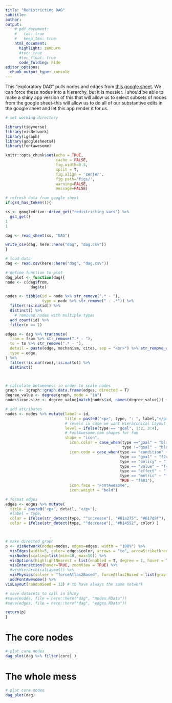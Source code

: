 ```yaml
---
title: "Redistricting DAG"
subtitle: 
author:
output:
    # pdf_document:
    #   toc: true
    #   keep_tex: true
    html_document:
      highlight: zenburn
      #toc: true
      #toc_float: true
      code_folding: hide
editor_options: 
  chunk_output_type: console
---
```


This “exploratory DAG” pulls nodes and edges from [this google sheet](https://docs.google.com/spreadsheets/d/13S_p2AY05PzPvUkp4t8xNW6xbefntktaGo9JAtfXw1Q/edit#gid=578039899). We can force these nodes into a hierarchy, but it is messier. I should be able to make a shiny app version of this that will allow us to select subsets of nodes from the google sheet--this will allow us to do all of our substantive edits in the google sheet and let this app render it for us.



```r
# set working directory

library(tidyverse)
library(visNetwork)
library(igraph)
library(googlesheets4)
library(fontawesome)

knitr::opts_chunk$set(echo = TRUE, 
                      cache = FALSE, 
                      fig.width=8.5, 
                      split = T,
                      fig.align = 'center', 
                      fig.path='figs/',
                      warning=FALSE, 
                      message=FALSE)
```

```r
# refresh data from google sheet
if(gs4_has_token()){

ss <- googledrive::drive_get("redistricting vars") %>%
  gs4_get()
1
1

dag <- read_sheet(ss, "DAG") 

write_csv(dag, here::here("dag", "dag.csv"))
}

# load data
dag <- read.csv(here::here("dag", "dag.csv"))

# define function to plot
dag_plot <- function(dag){
node <- c(dag$from,
           dag$to)

nodes <- tibble(id = node %>% str_remove(".* - "),
                type = node %>% str_remove(" - .*")) %>% 
  filter(!is.na(id)) %>%
  distinct() %>%
    # removed nodes with multiple types
  add_count(id) %>% 
  filter(n == 1)

edges <- dag %>% transmute(
  from = from %>% str_remove(".* - "),
  to = to %>% str_remove(".* - "),
  detail = paste(edge, mechanism, cites, sep = "<br>") %>% str_remove_all("NA"), 
  type = edge
) %>% 
  filter(!is.na(from),!is.na(to)) %>% 
  distinct()



# calculate betweeness in order to scale nodes
graph <- igraph::graph.data.frame(edges, directed = T)
degree_value <- degree(graph, mode = "in")
nodes$icon.size <- degree_value[match(nodes$id, names(degree_value))] + 40

# add attributes
nodes <- nodes %>% mutate(label = id, 
                          title = paste0("<p>", type, ": ", label,"</p>"),
                          # levels in case we want Hierarchical Layout
                          level = ifelse(type == "goal", 1:2, 3:4),
                          # FontAwesome.com shapes for fun
                          shape = "icon",
                            icon.color = case_when(type =="goal" ~ "black",
                                                   type !="goal" ~ "black"),
                            icon.code = case_when(type == "condition" ~ "f43c", # chess board
                                                  type == "goal" ~ "f24e",# scales  "f05b", # crosshairs
                                                  type == "policy" ~ "f0e3",# gavel
                                                  type == "value" ~ "f4be", # hand with heart
                                                  type == "effect" ~ "f681", # data 
                                                  type == "metric" ~ "f545", # ruler 
                                                  TRUE ~ "f681"),
                            icon.face = "FontAwesome",
                            icon.weight = "bold")

# format edges
edges <- edges %>% mutate(
  title = paste0("<p>", detail, "</p>"),
  #label = type,
  color = ifelse(str_detect(type, "^increase"), "#81a275", "#617d9f"),
  color = ifelse(str_detect(type, "^decrease"), "#b14552", color) ) 



# make directed graph
p <- visNetwork(nodes=nodes, edges=edges, width = "100%") %>% 
  visEdges(width=5, color= edges$color, arrows = "to", arrowStrikethrough = F, smooth = T) %>%
  visNodes(scaling=list(min=40, max=50)) %>%
  visOptions(highlightNearest = list(enabled = T, degree = 1, hover = T)) %>%
  visInteraction(hover=TRUE, zoomView = TRUE) %>%
  #visHierarchicalLayout() %>% 
  visPhysics(solver = "forceAtlas2Based", forceAtlas2Based = list(gravitationalConstant = -50)) %>%
  addFontAwesome() %>%
visLayout(randomSeed = 12) # to have always the same network  

# save datasets to call in Shiny
#save(nodes, file = here::here("dag", "nodes.RData"))
#save(edges, file = here::here("dag", "edges.RData"))

return(p)
}
```

# The core nodes

```r
# plot core nodes
dag_plot(dag %>% filter(core) )
```

# The whole mess
```r
# plot core nodes
dag_plot(dag)
```

